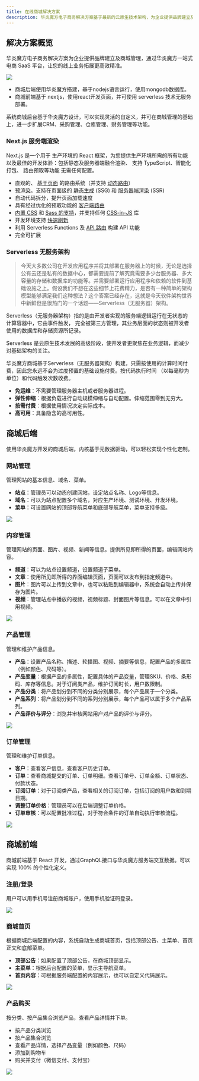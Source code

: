 ```yaml
---
title: 在线商城解决方案
description: 华炎魔方电子商务解决方案基于最新的云原生技术架构，为企业提供品牌建立及商城管理，通过华炎魔方一站式电商 SaaS 平台，让您的线上业务拓展更高效精准。
---
```


## 解决方案概览

华炎魔方电子商务解决方案为企业提供品牌建立及商城管理，通过华炎魔方一站式电商 SaaS 平台，让您的线上业务拓展更高效精准。

 ![](https://console.steedos.cn/api/files/images/SS49ZhhQNaXDEkvrz)

* 商城后端使用华炎魔方搭建，基于nodejs语言运行，使用mongodb数据库。
* 商城前端基于 nextjs，使用react开发页面，并可使用 serverless 技术无服务部署。

系统商城后台基于华炎魔方设计，可以实现灵活的自定义，并可在商城管理的基础上，进一步扩展CRM、采购管理、仓库管理、财务管理等功能。

### Next.js 服务端渲染

Next.js 是一个用于 生产环境的 React 框架，为您提供生产环境所需的所有功能以及最佳的开发体验：包括静态及服务器端融合渲染、 支持 TypeScript、智能化打包、 路由预取等功能 无需任何配置。

* 直观的、 [基于页面](https://www.nextjs.cn/docs/basic-features/pages) 的路由系统（并支持 [动态路由](https://www.nextjs.cn/docs/routing/dynamic-routes)）
* [预渲染](https://www.nextjs.cn/docs/basic-features/pages#pre-rendering)。支持在页面级的 [静态生成](https://www.nextjs.cn/docs/basic-features/pages#static-generation-recommended) (SSG) 和 [服务器端渲染](https://www.nextjs.cn/docs/basic-features/pages#server-side-rendering) (SSR)
* 自动代码拆分，提升页面加载速度
* 具有经过优化的预取功能的 [客户端路由](https://www.nextjs.cn/docs/routing/introduction#linking-between-pages)
* [内置 CSS](https://www.nextjs.cn/docs/basic-features/built-in-css-support) 和 [Sass 的支持](https://www.nextjs.cn/docs/basic-features/built-in-css-support#sass-support)，并支持任何 [CSS-in-JS](https://www.nextjs.cn/docs/basic-features/built-in-css-support#css-in-js) 库
* 开发环境支持 [快速刷新](https://www.nextjs.cn/docs/basic-features/fast-refresh)
* 利用 Serverless Functions 及 [API 路由](https://www.nextjs.cn/docs/api-routes/introduction) 构建 API 功能
* 完全可扩展

### Serverless 无服务架构

> 今天大多数公司在开发应用程序并将其部署在服务器上的时候，无论是选择公有云还是私有的数据中心，都需要提前了解究竟需要多少台服务器、多大容量的存储和数据库的功能等。并需要部署运行应用程序和依赖的软件到基础设施之上。假设我们不想在这些细节上花费精力，是否有一种简单的架构模型能够满足我们这种想法？这个答案已经存在，这就是今天软件架构世界中新鲜但是很热门的一个话题——Serverless（无服务器）架构。

Serverless（无服务器架构）指的是由开发者实现的服务端逻辑运行在无状态的计算容器中，它由事件触发， 完全被第三方管理，其业务层面的状态则被开发者使用的数据库和存储资源所记录。

Serverless 是云原生技术发展的高级阶段，使开发者更聚焦在业务逻辑，而减少对基础架构的关注。

华炎魔方商城基于Serverless（无服务器架构）构建，只需按使用的计算时间付费，因此您永远不会为过度预置的基础设施付费。按代码执行时间 （以每毫秒为单位）和代码触发次数收费。

* **免运维**：不需要管理服务器主机或者服务器进程。
* **弹性伸缩**：根据负载进行自动规模伸缩与自动配置。伸缩范围零到无穷大。
* **按需付费**：根据使用情况决定实际成本。
* **高可用**：具备隐含的高可用性。

## 商城后端

使用华炎魔方开发的商城后端，内核基于元数据驱动，可以轻松实现个性化定制。

### 网站管理

管理网站的基本信息、域名、菜单。

* **站点**：管理员可以动态创建网站，设定站点名称、Logo等信息。
* **域名**：可以为站点配置多个域名，对应生产环境、测试环境、开发环境。
* **菜单**：可设置网站的顶部导航菜单和底部导航菜单，菜单支持多级。

 ![](https://console.steedos.cn/api/files/images/zJEHTfT3Pn9KDtoh4)

### 内容管理

管理网站的页面、图片、视频、新闻等信息。提供所见即所得的页面，编辑网站内容。

* **频道**：可以为站点设置频道，设置频道子菜单。
* **文章**：使用所见即所得的界面编辑页面，页面可以发布到指定频道中。
* **图片**：图片可以上传到文章中，也可以粘贴到编辑器中，系统会自动上传并保存为图片。
* **视频**：管理站点中播放的视频，视频标题、封面图片等信息。可以在文章中引用视频。

 ![](https://console.steedos.cn/api/files/images/pjSvsLqvuR4yYtR8K)

### 产品管理

管理和维护产品信息。

* **产品**：设置产品名称、描述、轮播图、视频、摘要等信息，配置产品的多属性（例如颜色、尺码等）。
* **产品变量**：根据产品的多属性，配置具体的产品变量，管理SKU、价格、条形码、库存等信息。对于订阅类产品，维护订阅时长，用户数限制。
* **产品分类**：将产品划分到不同的分类分别展示，每个产品属于一个分类。
* **产品系列**：将产品划分到不同的系列分别展示，每个产品可以属于多个产品系列。
* **产品评价与评分**：浏览并审核网站用户对产品的评价与评分。

 ![](https://console.steedos.cn/api/files/images/HgkLgdiefbiqjjq7g)

### 订单管理

管理和维护订单信息。

* **客户**：查看客户信息，查看客户历史订单。
* **订单**：查看商城提交的订单、订单明细。查看订单号、订单金额、订单状态、付款状态。
* **订阅订单**：对于订阅类产品，查看相关的订阅订单，包括订阅的用户数和到期日期。
* **调整订单价格**：管理员可以在后端调整订单价格。
* **订单审核**：可以配置批准过程，对于符合条件的订单自动执行审核流程。

 ![](https://console.steedos.cn/api/files/images/Xdo8vsoWWx565JRNJ)

## 商城前端

商城前端基于 React 开发，通过GraphQL接口与华炎魔方服务端交互数据。可以实现 100% 的个性化定义。

### 注册/登录

用户可以用手机号注册商城账户，使用手机验证码登录。

 ![](https://console.steedos.cn/api/files/images/dyZH3ysdiyNkXmJxm)

### 商城首页

根据商城后端配置的内容，系统自动生成商城首页，包括顶部公告、主菜单、首页正文和底部菜单。

* **顶部公告**：如果配置了顶部公告，在商城顶部显示。
* **主菜单**：根据后台配置的菜单，显示主导航菜单。
* **首页内容**：可根据服务端配置的内容展示，也可以自定义代码展示。

 ![](https://console.steedos.cn/api/files/images/ihdBQvWWjrCyxo292)

### 产品购买

按分类、按产品集合浏览产品，查看产品详情并下单。

* 按产品分类浏览
* 按产品集合浏览
* 查看产品详情，选择产品变量（例如颜色、尺码）
* 添加到购物车
* 购买并支付（微信支付、支付宝）

 ![](https://console.steedos.cn/api/files/images/Pa5EhspzqELg7cFAJ)

